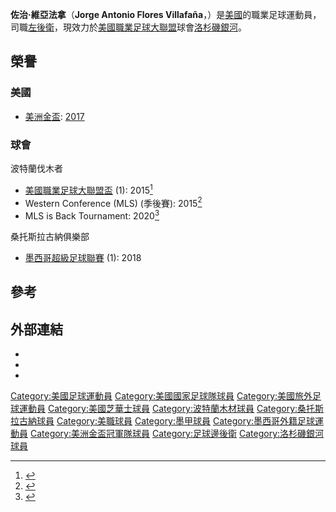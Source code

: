 {{Infobox football biography
| name                 = 佐治·維亞法拿
| image                = Portl-RSL 2015-07-03 Jorge Villafaña.jpg
| fullname             = Jorge Antonio Flores Villafaña 
| birth_date           = {{Birth date and age|1989|9|16}}
| birth_place          = [[美國|美國]][[加利福尼亚州|加利福尼亞州]][[橙縣_(加利福尼亞州)|橙縣]][[安納海姆|安納海姆]]
| height               = {{height|ft=5|in=9}}
| position             = [[左後衛|左後衛]]
| currentclub          = [[洛杉磯銀河|洛杉磯銀河]]
| clubnumber           = 
| youthyears1          = 2004–2007
| youthclubs1          = Santa Ana DSP Juventus
| youthyears2          = 2007
| youthclubs2          = [[美國芝華士|美國芝華士]]
| years1               = 2007–2013
| clubs1               = [[美國芝華士|美國芝華士]]
| caps1                = 86
| goals1               = 7
| years2               = 2014–2015 
| clubs2               = [[波特蘭伐木者|波特蘭伐木者]]
| caps2                = 52
| goals2               = 2
| years3               = 2016–2018
| clubs3               = [[桑托斯拉古納俱樂部|桑托斯拉古納俱樂部]]
| caps3                = 60
| goals3               = 0
| years4               = 2018–2021
| clubs4               = [[波特蘭伐木者|波特蘭伐木者]]
| caps4                = 50
| goals4               = 1
| years5               = 2021–
| clubs5               = [[洛杉磯銀河|洛杉磯銀河]]
| caps5                = 0
| goals5               = 0
| nationalyears1       = 2007–2009
| nationalteam1        = [[美國20歲以下足球代表隊|美國U20]]
| nationalcaps1        = 15
| nationalgoals1       = 1
| nationalyears2       = 2012
| nationalteam2        = [[美國23歲以下足球代表隊|美國U23]]
| nationalcaps2        = 2
| nationalgoals2       = 0
| nationalyears3       = 2017–
| nationalteam3        = [[美國國家足球隊|美國國家足球隊]]
| nationalcaps3        = 21
| nationalgoals3       = 0
| medaltemplates       =
{{Medal|Country|{{USA}}}}
{{Medal|RU|[[CONCACAF_U-20_Championship|CONCACAF U-20 Championship]]|[[2009_CONCACAF_U-20_Championship|2009]]}}
| pcupdate             = November 8, 2020
| ntupdate             = November 20, 2018
}}

'''佐治·維亞法拿'''（'''Jorge Antonio Flores Villafaña'''，{{bd|1989年|9月16日||}}）是[[美國|美國]]的職業足球運動員，司職[[左後衛|左後衛]]，現效力於[[美國職業足球大聯盟|美國職業足球大聯盟]]球會[[洛杉磯銀河|洛杉磯銀河]]。

==榮譽==

===美國===
*[[美洲金盃|美洲金盃]]: [[2017年美洲金盃|2017]]

===球會===
;波特蘭伐木者
*[[美國職業足球大聯盟盃|美國職業足球大聯盟盃]] (1): 2015<ref>{{cite web|url=https://www.sbnation.com/soccer/2015/12/6/9858868/timbers-crew-2015-mls-cup-final-score-results|title=Portland Timbers lift first ever MLS Cup title, beating Columbus Crew 2-1 - SBNation.com|author=Kevin McCauley|date=December 7, 2015|publisher=Vox Media|work=SBNation.com|access-date=2021-01-20|archive-date=2019-04-01|archive-url=https://web.archive.org/web/20190401230958/https://www.sbnation.com/soccer/2015/12/6/9858868/timbers-crew-2015-mls-cup-final-score-results}}</ref>
*Western Conference (MLS) (季後賽): 2015<ref>{{cite web|url=http://www.mlssoccer.com/post/2015/11/29/portland-timbers-first-cascadia-club-reach-mls-cup-close-capturing-first-trophy-we|title=Portland Timbers become first Cascadia club to reach the MLS Cup: "We want to win the big one"|work=MLSsoccer.com|access-date=2021-01-20|archive-date=2015-12-08|archive-url=https://web.archive.org/web/20151208152804/http://www.mlssoccer.com/post/2015/11/29/portland-timbers-first-cascadia-club-reach-mls-cup-close-capturing-first-trophy-we}}</ref>
*MLS is Back Tournament: 2020<ref>{{cite web|url=https://www.theguardian.com/football/2020/aug/11/mls-back-is-tournament-portland-timbers-orlando-city-match-report|title=Dario Zuparic goal clinches MLS Back is Tournament for Portland Timbers|publisher=The Guardian|date=August 12, 2020|access-date=August 12, 2020|archive-date=2021-02-17|archive-url=https://web.archive.org/web/20210217183557/https://www.theguardian.com/football/2020/aug/11/mls-back-is-tournament-portland-timbers-orlando-city-match-report}}</ref>

;桑托斯拉古納俱樂部
*[[墨西哥超級足球聯賽|墨西哥超級足球聯賽]] (1): 2018

==參考==
{{reflist}}

==外部連結==
*{{Liga MX player|116202/jorge-antonio-flores-villafana}}
*{{MedioTiempo|jorge-flores-villafana}}
*{{MLS|jorge-villafana}}

{{DEFAULTSORT:Villafana, Jorge}}
[[Category:美國足球運動員|Category:美國足球運動員]]
[[Category:美國國家足球隊球員|Category:美國國家足球隊球員]]
[[Category:美國旅外足球運動員|Category:美國旅外足球運動員]]
[[Category:美國芝華士球員|Category:美國芝華士球員]]
[[Category:波特蘭木材球員|Category:波特蘭木材球員]]
[[Category:桑托斯拉古納球員|Category:桑托斯拉古納球員]]
[[Category:美職球員|Category:美職球員]]
[[Category:墨甲球員|Category:墨甲球員]]
[[Category:墨西哥外籍足球運動員|Category:墨西哥外籍足球運動員]]
[[Category:美洲金盃冠軍隊球員|Category:美洲金盃冠軍隊球員]]
[[Category:足球邊後衛|Category:足球邊後衛]]
[[Category:洛杉磯銀河球員|Category:洛杉磯銀河球員]]